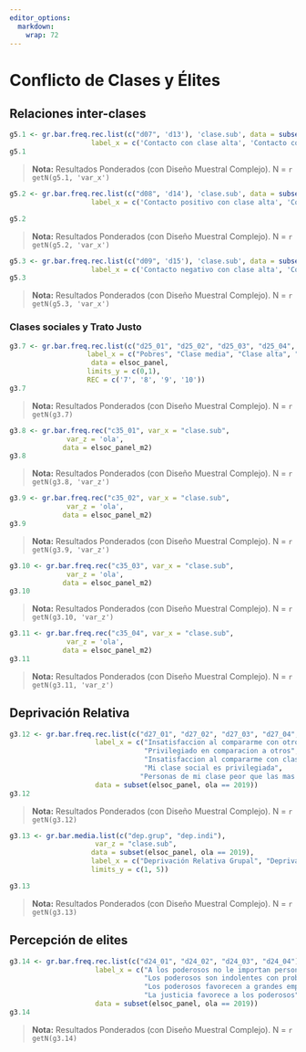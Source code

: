 ```yaml
---
editor_options: 
  markdown: 
    wrap: 72
---
```


# Conflicto de Clases y Élites

## Relaciones inter-clases

<!-- ### 5.1 Frecuencia de contacto con clase alta y clase baja, según clase social subjetiva del entrevistado (2019) -->
```r
g5.1 <- gr.bar.freq.rec.list(c("d07", 'd13'), 'clase.sub', data = subset(elsoc_panel_m2, ola == 2019),
                    label_x = c('Contacto con clase alta', 'Contacto con clase baja'))
g5.1

```

> **Nota:**  Resultados Ponderados (con Diseño Muestral Complejo). N = `r getN(g5.1, 'var_x')`



<!-- ### 5.2 Contacto positivo con personas de clase alta y clase baja, según clase social subjetiva del entrevistado (2019) -->
```r
g5.2 <- gr.bar.freq.rec.list(c("d08", 'd14'), 'clase.sub', data = subset(elsoc_panel_m2, ola == 2019),
                    label_x = c('Contacto positivo con clase alta', 'Contacto positivo con clase baja'))

g5.2
```

> **Nota:**  Resultados Ponderados (con Diseño Muestral Complejo). N = `r getN(g5.2, 'var_x')`


<!-- ### 5.3 Contacto negativo con personas de clase alta y clase baja, según clase social subjetiva del entrevistado (2019) -->
```r
g5.3 <- gr.bar.freq.rec.list(c("d09", 'd15'), 'clase.sub', data = subset(elsoc_panel_m2, ola == 2019),
                    label_x = c('Contacto negativo con clase alta', 'Contacto negativo con clase baja'))
g5.3

```

> **Nota:**  Resultados Ponderados (con Diseño Muestral Complejo). N = `r getN(g5.3, 'var_x')`



### Clases sociales y Trato Justo

<!-- ### 5.7 ¿Con cuánta frecuencia diría que personas de los siguientes grupos son tratadas con respeto...? Porcentaje que responde frecuencia "Alta"    -->
```r
g3.7 <- gr.bar.freq.rec.list(c("d25_01", "d25_02", "d25_03", "d25_04", "d25_05", "d25_06"),
                   label_x = c("Pobres", "Clase media", "Clase alta", "Jovenes", "Adultos mayores", "Mujeres"),
                    data = elsoc_panel,
                   limits_y = c(0,1),
                   REC = c('7', '8', '9', '10'))
g3.7

```
> **Nota:**  Resultados Ponderados (con Diseño Muestral Complejo). N = `r getN(g3.7)`


<!-- ### 5.8 ¿Con cuánta frecuencia diría que las personas de su clase social son tratadas con respeto en los servicios de salud?, según clase social subjetiva del entrevistado Porcentaje que responde "Casi siempre" o "Siempre"  -->
```r
g3.8 <- gr.bar.freq.rec("c35_01", var_x = "clase.sub", 
              var_z = 'ola',
             data = elsoc_panel_m2)
g3.8
```
> **Nota:**  Resultados Ponderados (con Diseño Muestral Complejo). N = `r getN(g3.8, 'var_z')`


<!-- ### 5.9 ¿Con cuánta frecuencia diría que las personas de su clase social son tratadas con respeto en el trabajo?, según clase social subjetiva del entrevistado -->
<!-- Porcentaje que responde "Casi siempre" o "Siempre"  -->
```r

g3.9 <- gr.bar.freq.rec("c35_02", var_x = "clase.sub", 
              var_z = 'ola',
             data = elsoc_panel_m2)
g3.9
```
> **Nota:**  Resultados Ponderados (con Diseño Muestral Complejo). N = `r getN(g3.9, 'var_z')`

<!-- ### 5.10 ¿Con cuánta frecuencia diría que las personas de su clase social son tratadas con respeto por parte de Carabineros?, según clase social subjetiva del entrevistado Porcentaje que responde "Casi siempre" o "Siempre"  -->

```r
g3.10 <- gr.bar.freq.rec("c35_03", var_x = "clase.sub", 
              var_z = 'ola',
             data = elsoc_panel_m2)
g3.10
```
> **Nota:**  Resultados Ponderados (con Diseño Muestral Complejo). N = `r getN(g3.10, 'var_z')`

<!-- ### 5.11 ¿Con cuánta frecuencia diría que las personas de su clase social son tratadas con respeto por parte de la Clase Alta?, según clase social subjetiva del entrevistado Porcentaje que responde "Casi siempre" o "Siempre"  -->

```r
g3.11 <- gr.bar.freq.rec("c35_04", var_x = "clase.sub", 
              var_z = 'ola',
             data = elsoc_panel_m2)
g3.11 
```

> **Nota:**  Resultados Ponderados (con Diseño Muestral Complejo). N = `r getN(g3.11, 'var_z')`

## Deprivación Relativa


<!-- ### 5.12 Grado de deprivación Relativa según las siguientes categorías (2019) Suma de Respuestas "De acuerdo" y ”Totalmente de acuerdo"  -->
```r
g3.12 <- gr.bar.freq.rec.list(c("d27_01", "d27_02", "d27_03", "d27_04", "d27_05"),
                     label_x = c("Insatisfaccion al compararme con otros",
                                 "Privilegiado en comparacion a otros",
                                 "Insatisfaccion al compararme con clases altas",
                                 "Mi clase social es privilegiada",
                                "Personas de mi clase peor que las mas altas"),
                     data = subset(elsoc_panel, ola == 2019))
g3.12

```

> **Nota:**  Resultados Ponderados (con Diseño Muestral Complejo). N = `r getN(g3.12)`

<!-- ### 5.13 Grado de deprivación relativa individual y grupal, según clase social subjetiva (2019) -->
```r
g3.13 <- gr.bar.media.list(c("dep.grup", "dep.indi"),
                     var_z = "clase.sub",
                    data = subset(elsoc_panel, ola == 2019),
                    label_x = c("Deprivación Relativa Grupal", "Deprivación Relativa individual"),
                    limits_y = c(1, 5))

g3.13

```


> **Nota:**  Resultados Ponderados (con Diseño Muestral Complejo). N = `r getN(g3.13)`


## Percepción de elites


<!-- ### 5.14 Percepción de las elites, según clase social subjetiva (2019) Porcentaje que responde "De acuerdo" y "Totalmente de acuerdo"  -->
```r
g3.14 <- gr.bar.freq.rec.list(c("d24_01", "d24_02", "d24_03", "d24_04"), var_z='clase.sub',
                     label_x = c("A los poderosos no le importan personas como uno",
                                 "Los poderosos son indolentes con problemas de mi barrio",
                                 "Los poderosos favorecen a grandes empresarios",
                                 "La justicia favorece a los poderosos"),
                     data = subset(elsoc_panel, ola == 2019))
g3.14

```

> **Nota:**  Resultados Ponderados (con Diseño Muestral Complejo). N = `r getN(g3.14)`



